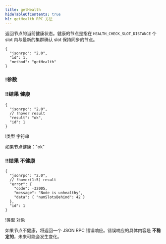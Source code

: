 ```yaml
---
title: getHealth
hideTableOfContents: true
h1: getHealth RPC 方法
---
```


返回节点的当前健康状态。健康的节点是指在 `HEALTH_CHECK_SLOT_DISTANCE` 个 slot 内与最新的集群确认 slot 保持同步的节点。

<APIMethod>

```jsonc !!request curl
{
  "jsonrpc": "2.0",
  "id": 1,
  "method": "getHealth"
}
```

### !参数

### !!结果 健康

```jsonc !response
{
  "jsonrpc": "2.0",
  // !hover result
  "result": "ok",
  "id": 1
}
```

!类型 字符串

如果节点健康："ok"

### !!结果 不健康

```jsonc !response
{
  "jsonrpc": "2.0",
  // !hover(1:5) result
  "error": {
    "code": -32005,
    "message": "Node is unhealthy",
    "data": { "numSlotsBehind": 42 }
  },
  "id": 1
}
```

!类型 对象

如果节点不健康，将返回一个 JSON RPC 错误响应。错误响应的具体内容是
**不稳定的**，未来可能会发生变化。

</APIMethod>
